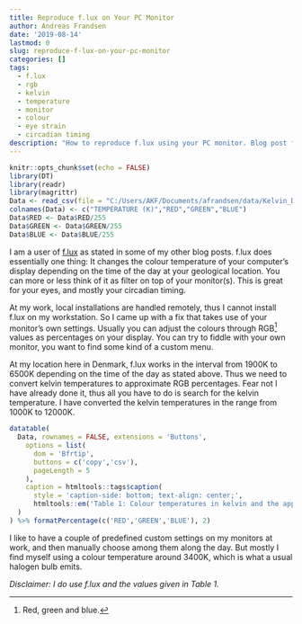 ```yaml
---
title: Reproduce f.lux on Your PC Monitor
author: Andreas Frandsen
date: '2019-08-14'
lastmod: 0
slug: reproduce-f-lux-on-your-pc-monitor
categories: []
tags:
  - f.lux
  - rgb
  - kelvin
  - temperature
  - monitor
  - colour
  - eye strain
  - circadian timing
description: "How to reproduce f.lux using your PC monitor. Blog post from afrandsen."
---
```


```r
knitr::opts_chunk$set(echo = FALSE)
library(DT)
library(readr)
library(magrittr)
Data <- read_csv(file = "C:/Users/AKF/Documents/afrandsen/data/Kelvin_Data.csv")
colnames(Data) <- c("TEMPERATURE (K)","RED","GREEN","BLUE")
Data$RED <- Data$RED/255
Data$GREEN <- Data$GREEN/255
Data$BLUE <- Data$BLUE/255

```

I am a user of [f.lux](https://justgetflux.com/) as stated in some of my other blog posts. f.lux does essentially one thing: It changes the colour temperature of your computer's display depending on the time of the day at your geological location. You can more or less think of it as filter on top of your monitor(s). This is great for your eyes, and mostly your circadian timing.

At my work, local installations are handled remotely, thus I cannot install f.lux on my workstation. So I came up with a fix that takes use of your monitor's own settings. Usually you can adjust the colours through RGB^[Red, green and blue.] values as percentages on your display. You can try to fiddle with your own monitor, you want to find some kind of a custom menu.

At my location here in Denmark, f.lux works in the interval from 1900K to 6500K depending on the time of the day as stated above. Thus we need to convert kelvin temperatures to approximate RGB percentages. Fear not I have already done it, thus all you have to do is search for the kelvin temperature. I have converted the kelvin temperatures in the range from 1000K to 12000K.

```r
datatable(
  Data, rownames = FALSE, extensions = 'Buttons',
    options = list(
      dom = 'Bfrtip',
      buttons = c('copy','csv'),
      pageLength = 5
    ),
    caption = htmltools::tags$caption(
      style = 'caption-side: bottom; text-align: center;',
      htmltools::em('Table 1: Colour temperatures in kelvin and the approximate RGB percentages.')
  )
) %>% formatPercentage(c('RED','GREEN','BLUE'), 2)
```

I like to have a couple of predefined custom settings on my monitors at work, and then manually choose among them along the day. But mostly I find myself using a colour temperature around 3400K, which is what a usual halogen bulb emits.

*Disclaimer: I do use f.lux and the values given in Table 1.*